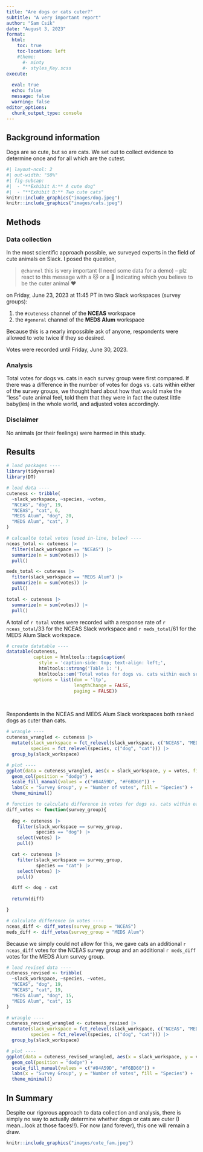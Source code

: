 ```yaml
---
title: "Are dogs or cats cuter?"
subtitle: "A very important report"
author: "Sam Csik"
date: "August 3, 2023"
format: 
  html:
    toc: true
    toc-location: left
    #theme: 
      #- minty
      #- styles_Key.scss
execute: 
  
  eval: true
  echo: false
  message: false
  warning: false
editor_options: 
  chunk_output_type: console
---
```


## Background information

Dogs are so cute, but so are cats. We set out to collect evidence to determine once and for all which are the cutest.

```r
#| layout-ncol: 2
#| out-width: "50%"
#| fig-subcap: 
#|  - "**Exhibit A:** A cute dog"
#|  - "**Exhibit B:** Two cute cats"
knitr::include_graphics("images/dog.jpeg")
knitr::include_graphics("images/cats.jpeg")
```

## Methods

### Data collection

In the most scientific approach possible, we surveyed experts in the field of cute animals on Slack. I posed the question,

> `@channel` this is very important (I need some data for a demo) -- plz react to this message with a 🐱 or a 🐶 indicating which you believe to be the cuter animal ❤️

on Friday, June 23, 2023 at 11:45 PT in two Slack workspaces (survey groups):

1. the `#cuteness` channel of the **NCEAS** workspace 
2. the `#general` channel of the **MEDS Alum** workspace

Because this is a nearly impossible ask of anyone, respondents were allowed to vote twice if they so desired.

Votes were recorded until Friday, June 30, 2023.

### Analysis

Total votes for dogs vs. cats in each survey group were first compared. If there was a difference in the number of votes for dogs vs. cats within either of the survey groups, we thought hard about how that would make the "less" cute animal feel, told them that they were in fact the cutest little baby(ies) in the whole world, and adjusted votes accordingly.

### Disclaimer

No animals (or their feelings) were harmed in this study.

## Results

```r
# load packages ----
library(tidyverse)
library(DT)

# load data ----
cuteness <- tribble(
  ~slack_workspace, ~species, ~votes,
  "NCEAS", "dog", 19, 
  "NCEAS", "cat", 6, 
  "MEDS Alum", "dog", 20,
  "MEDS Alum", "cat", 7
)

# calcualte total votes (used in-line, below) ----
nceas_total <- cuteness |> 
  filter(slack_workspace == "NCEAS") |> 
  summarize(n = sum(votes)) |> 
  pull()

meds_total <- cuteness |> 
  filter(slack_workspace == "MEDS Alum") |> 
  summarize(n = sum(votes)) |> 
  pull()

total <- cuteness |> 
  summarize(n = sum(votes)) |> 
  pull()
```

A total of `r total` votes were recorded with a response rate of `r nceas_total`/33 for the NCEAS Slack workspace and `r meds_total`/61 for the MEDS Alum Slack workspace.

```r
# create datatable ----
datatable(cuteness,
          caption = htmltools::tags$caption(
            style = 'caption-side: top; text-align: left;',
            htmltools::strong('Table 1: '), 
            htmltools::em('Total votes for dogs vs. cats within each survey group.')),
          options = list(dom = 'ltp', 
                         lengthChange = FALSE,
                         paging = FALSE))
```

<br>

Respondents in the NCEAS and MEDS Alum Slack workspaces both ranked dogs as cuter than cats.

```r
# wrangle ----
cuteness_wrangled <- cuteness |> 
  mutate(slack_workspace = fct_relevel(slack_workspace, c("NCEAS", "MEDS Alum")),
         species = fct_relevel(species, c("dog", "cat"))) |> 
  group_by(slack_workspace) 

# plot ----
ggplot(data = cuteness_wrangled, aes(x = slack_workspace, y = votes, fill = species)) + 
  geom_col(position = "dodge") + 
  scale_fill_manual(values = c("#84A59D", "#F6BD60")) +
  labs(x = "Survey Group", y = "Number of votes", fill = "Species") +
  theme_minimal() 
```

```r
# function to calculate difference in votes for dogs vs. cats within each survey group ----
diff_votes <- function(survey_group){
  
  dog <- cuteness |> 
    filter(slack_workspace == survey_group,
           species == "dog") |> 
    select(votes) |> 
    pull()

  cat <- cuteness |> 
    filter(slack_workspace == survey_group,
           species == "cat") |> 
    select(votes) |> 
    pull()

  diff <- dog - cat
  
  return(diff)

}

# calculate difference in votes ----
nceas_diff <- diff_votes(survey_group = "NCEAS")
meds_diff <- diff_votes(survey_group = "MEDS Alum")
```

Because we simply could not allow for this, we gave cats an additional `r nceas_diff` votes for the NCEAS survey group and an additional `r meds_diff` votes for the MEDS Alum survey group.

```r
# load revised data ----
cuteness_revised <- tribble(
  ~slack_workspace, ~species, ~votes,
  "NCEAS", "dog", 19, 
  "NCEAS", "cat", 19, 
  "MEDS Alum", "dog", 15,
  "MEDS Alum", "cat", 15
)

# wrangle ----
cuteness_revised_wrangled <- cuteness_revised |> 
  mutate(slack_workspace = fct_relevel(slack_workspace, c("NCEAS", "MEDS Alum")),
         species = fct_relevel(species, c("dog", "cat"))) |> 
  group_by(slack_workspace) 

# plot ----
ggplot(data = cuteness_revised_wrangled, aes(x = slack_workspace, y = votes, fill = species)) + 
  geom_col(position = "dodge") + 
  scale_fill_manual(values = c("#84A59D", "#F6BD60")) +
  labs(x = "Survey Group", y = "Number of votes", fill = "Species") +
  theme_minimal() 
```

## In Summary

Despite our rigorous approach to data collection and analysis, there is simply no way to actually determine whether dogs or cats are cuter (I mean...look at those faces!!). For now (and forever), this one will remain a draw.

```r
knitr::include_graphics("images/cute_fam.jpeg")
```

